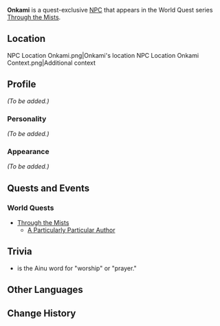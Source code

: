 {{Meta
<!-- REMOVE THIS TEMPLATE AFTER ADDING MISSING INFO -->
|missing_NPC_profile  = yes
}}
{{Character Infobox
|type             = Quest NPC
|image            = NPC Onkami.png
|region           = Inazuma
|affiliation      = Thunderbird Civilization
}}
'''Onkami''' is a quest-exclusive [[NPC]] that appears in the World Quest series [[Through the Mists]].

==Location==
<gallery hideaddbutton="true" captionalign="center">
NPC Location Onkami.png|Onkami's location
NPC Location Onkami Context.png|Additional context
</gallery>

==Profile==
<!-- detailed story/lore information goes here -->
''(To be added.)''

===Personality===
''(To be added.)''

===Appearance===
''(To be added.)''

==Quests and Events==
===World Quests===
* [[Through the Mists]]
** [[A Particularly Particular Author]]

==Trivia==
* {{Lang|"Onkami"|ain=オンカミ|ain_rm=onkami}} is the Ainu word for "worship" or "prayer."

==Other Languages==
{{Other Languages|default_hidden = 1
|en      = Onkami
|zhs     = 音上
|zhs_rm  = Yīnshàng
|zht     = 音上
|zht_rm  = Yīnshàng
|ja      = オンカミ
|ja_rm   = Onkami
|ko      = 온카미
|ko_rm   = Onkami
|es      = Onkami
|fr      = Onkami
|ru      = Онками
|th      = Onkami
|vi      = Onkami
|de      = Onkami
|id      = Onkami
|pt      = Onkami
}}

==Change History==
{{Change History|2.2}}
<!--
==References==
{{Reflist}}-->